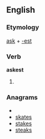 ==English==

===Etymology===
[[ask]] + [[-est]]

===Verb===
'''askest'''

# {{archaic}} {{second-person singular of|[[ask]]}}

===Anagrams===
* {{alphagram|aeksst}}
* [[skates#English|skates]]
* [[stakes#English|stakes]]
* [[steaks#English|steaks]]